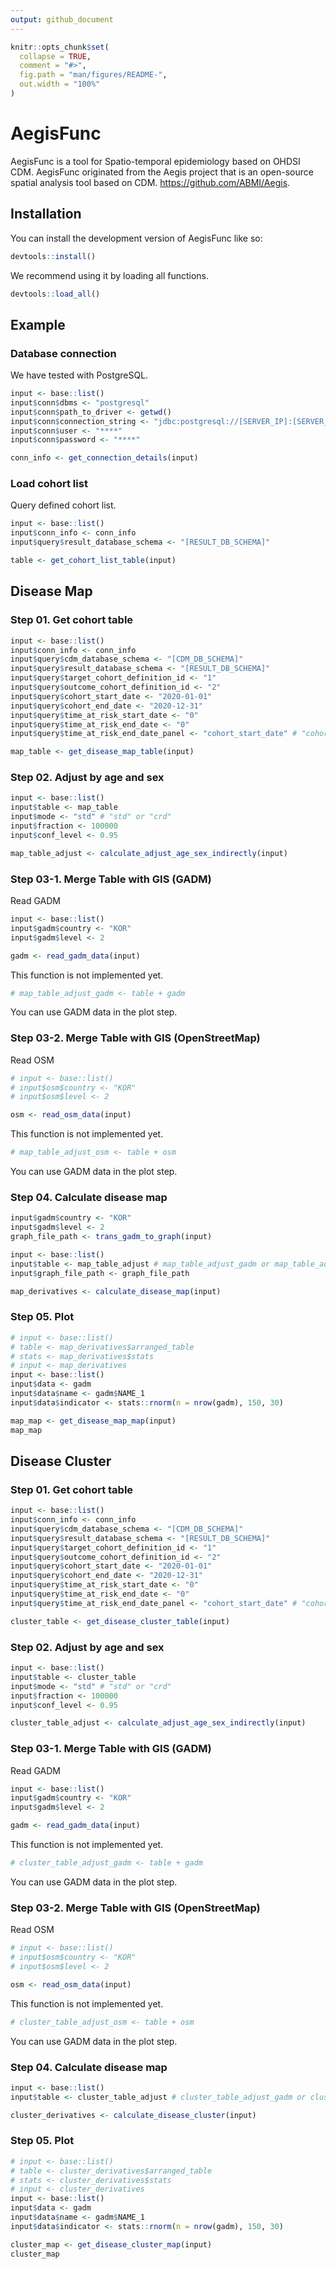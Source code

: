 ```yaml
---
output: github_document
---
```


<!-- README.md is generated from README.Rmd. Please edit that file -->

```r
knitr::opts_chunk$set(
  collapse = TRUE,
  comment = "#>",
  fig.path = "man/figures/README-",
  out.width = "100%"
)
```

# AegisFunc

<!-- badges: start -->
<!-- badges: end -->

AegisFunc is a tool for Spatio-temporal epidemiology based on OHDSI CDM.
AegisFunc originated from the Aegis project that is an open-source spatial analysis tool based on CDM.
<https://github.com/ABMI/Aegis>.

## Installation

You can install the development version of AegisFunc like so:

``` r
devtools::install()
```

We recommend using it by loading all functions.

``` r
devtools::load_all()
```

## Example

### Database connection

We have tested with PostgreSQL.

```r 
input <- base::list()
input$conn$dbms <- "postgresql"
input$conn$path_to_driver <- getwd()
input$conn$connection_string <- "jdbc:postgresql://[SERVER_IP]:[SERVER_PORT]/[CDM_DB_NAME]"
input$conn$user <- "****"
input$conn$password <- "****"

conn_info <- get_connection_details(input)
```


### Load cohort list

Query defined cohort list.

```r
input <- base::list()
input$conn_info <- conn_info
input$query$result_database_schema <- "[RESULT_DB_SCHEMA]"

table <- get_cohort_list_table(input)
```


## Disease Map

### Step 01. Get cohort table

```r
input <- base::list()
input$conn_info <- conn_info
input$query$cdm_database_schema <- "[CDM_DB_SCHEMA]"
input$query$result_database_schema <- "[RESULT_DB_SCHEMA]"
input$query$target_cohort_definition_id <- "1"
input$query$outcome_cohort_definition_id <- "2"
input$query$cohort_start_date <- "2020-01-01"
input$query$cohort_end_date <- "2020-12-31"
input$query$time_at_risk_start_date <- "0"
input$query$time_at_risk_end_date <- "0"
input$query$time_at_risk_end_date_panel <- "cohort_start_date" # "cohort_start_date" or "cohort_end_date"

map_table <- get_disease_map_table(input)
```


### Step 02. Adjust by age and sex

```r
input <- base::list()
input$table <- map_table
input$mode <- "std" # "std" or "crd"
input$fraction <- 100000
input$conf_level <- 0.95

map_table_adjust <- calculate_adjust_age_sex_indirectly(input)
```


### Step 03-1. Merge Table with GIS (GADM)

Read GADM

```r
input <- base::list()
input$gadm$country <- "KOR"
input$gadm$level <- 2

gadm <- read_gadm_data(input)
```

This function is not implemented yet.

```r
# map_table_adjust_gadm <- table + gadm
```

You can use GADM data in the plot step.



### Step 03-2. Merge Table with GIS (OpenStreetMap)

Read OSM

```r
# input <- base::list()
# input$osm$country <- "KOR"
# input$osm$level <- 2

osm <- read_osm_data(input)
```

This function is not implemented yet.

```r
# map_table_adjust_osm <- table + osm
```

You can use GADM data in the plot step.



### Step 04. Calculate disease map

```r
input$gadm$country <- "KOR"
input$gadm$level <- 2
graph_file_path <- trans_gadm_to_graph(input)

input <- base::list()
input$table <- map_table_adjust # map_table_adjust_gadm or map_table_adjust_osm
input$graph_file_path <- graph_file_path

map_derivatives <- calculate_disease_map(input)
```



### Step 05. Plot

```r
# input <- base::list()
# table <- map_derivatives$arranged_table
# stats <- map_derivatives$stats
# input <- map_derivatives
input <- base::list()
input$data <- gadm
input$data$name <- gadm$NAME_1
input$data$indicator <- stats::rnorm(n = nrow(gadm), 150, 30)

map_map <- get_disease_map_map(input)
map_map
```


## Disease Cluster

### Step 01. Get cohort table

```r
input <- base::list()
input$conn_info <- conn_info
input$query$cdm_database_schema <- "[CDM_DB_SCHEMA]"
input$query$result_database_schema <- "[RESULT_DB_SCHEMA]"
input$query$target_cohort_definition_id <- "1"
input$query$outcome_cohort_definition_id <- "2"
input$query$cohort_start_date <- "2020-01-01"
input$query$cohort_end_date <- "2020-12-31"
input$query$time_at_risk_start_date <- "0"
input$query$time_at_risk_end_date <- "0"
input$query$time_at_risk_end_date_panel <- "cohort_start_date" # "cohort_start_date" or "cohort_end_date"

cluster_table <- get_disease_cluster_table(input)
```


### Step 02. Adjust by age and sex

```r
input <- base::list()
input$table <- cluster_table
input$mode <- "std" # "std" or "crd"
input$fraction <- 100000
input$conf_level <- 0.95

cluster_table_adjust <- calculate_adjust_age_sex_indirectly(input)
```


### Step 03-1. Merge Table with GIS (GADM)

Read GADM

```r
input <- base::list()
input$gadm$country <- "KOR"
input$gadm$level <- 2

gadm <- read_gadm_data(input)
```

This function is not implemented yet.

```r
# cluster_table_adjust_gadm <- table + gadm
```

You can use GADM data in the plot step.



### Step 03-2. Merge Table with GIS (OpenStreetMap)

Read OSM

```r
# input <- base::list()
# input$osm$country <- "KOR"
# input$osm$level <- 2

osm <- read_osm_data(input)
```

This function is not implemented yet.

```r
# cluster_table_adjust_osm <- table + osm
```

You can use GADM data in the plot step.



### Step 04. Calculate disease map

```r
input <- base::list()
input$table <- cluster_table_adjust # cluster_table_adjust_gadm or cluster_table_adjust_osm

cluster_derivatives <- calculate_disease_cluster(input)
```



### Step 05. Plot

```r
# input <- base::list()
# table <- cluster_derivatives$arranged_table
# stats <- cluster_derivatives$stats
# input <- cluster_derivatives
input <- base::list()
input$data <- gadm
input$data$name <- gadm$NAME_1
input$data$indicator <- stats::rnorm(n = nrow(gadm), 150, 30)

cluster_map <- get_disease_cluster_map(input)
cluster_map
```

